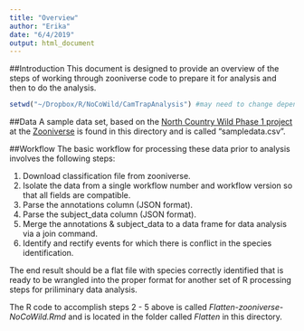 ```yaml
---
title: "Overview"
author: "Erika"
date: "6/4/2019"
output: html_document
---
```


##Introduction
This document is designed to provide an overview of the steps of working through zooniverse code to prepare it for analysis and then to do the analysis.

```r
setwd("~/Dropbox/R/NoCoWild/CamTrapAnalysis") #may need to change depending on which computer you are working from
```


##Data
A sample data set, based on the [North Country Wild Phase 1 project](https://www.zooniverse.org/lab/8607) at the [Zooniverse](https://www.zooniverse.org) is found in this directory and is called "sampledata.csv".

##Workflow
The basic workflow for processing these data prior to analysis involves the following steps:

1. Download classification file from zooniverse.
2. Isolate the data from a single workflow number and workflow version so that all fields are compatible.
3. Parse the annotations column (JSON format).
4. Parse the subject_data column (JSON format).
5. Merge the annotations & subject_data to a data frame for data analysis via a join command.
6. Identify and rectify events for which there is conflict in the species identification.

The end result should be a flat file with species correctly identified that is ready to be wrangled into the proper format for another set of R processing steps for priliminary data analysis.

The R code to accomplish steps 2 - 5 above is called *Flatten-zooniverse-NoCoWild.Rmd* and is located in the folder called *Flatten* in this directory.


